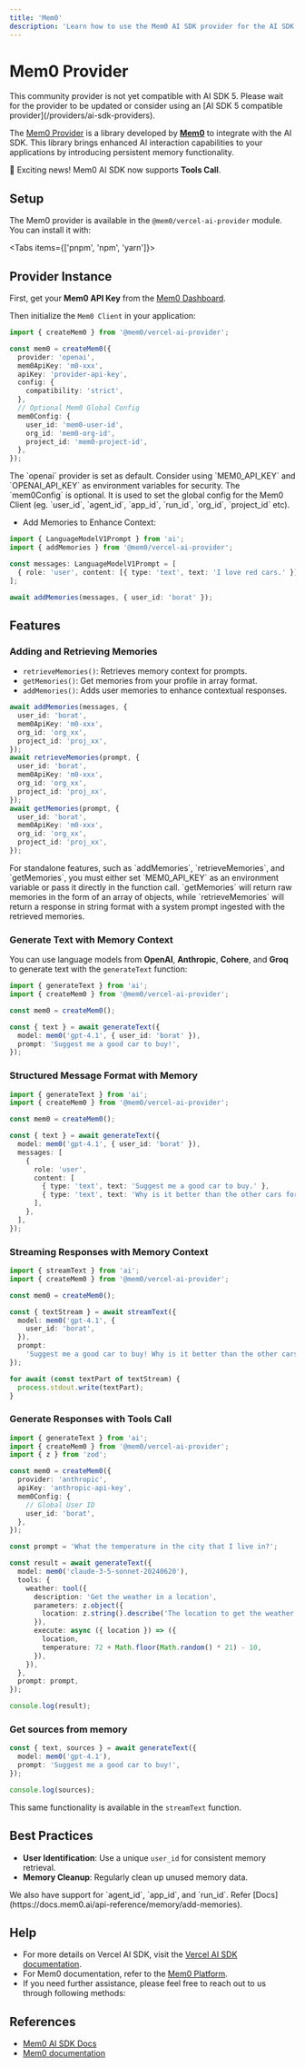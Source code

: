 ```yaml
---
title: 'Mem0'
description: 'Learn how to use the Mem0 AI SDK provider for the AI SDK.'
---
```


# Mem0 Provider

<Note type="warning">
  This community provider is not yet compatible with AI SDK 5. Please wait for the provider to be updated or consider using an [AI SDK 5 compatible provider](/providers/ai-sdk-providers).
</Note>

The [Mem0 Provider](https://github.com/mem0ai/mem0/tree/main/vercel-ai-sdk) is a library developed by [**Mem0**](https://mem0.ai)
to integrate with the AI SDK.
This library brings enhanced AI interaction capabilities to your applications by introducing persistent memory functionality.

<Note type="info">
  🎉 Exciting news! Mem0 AI SDK now supports <strong>Tools Call</strong>.
</Note>

## Setup

The Mem0 provider is available in the `@mem0/vercel-ai-provider` module. You can install it with:

<Tabs items={['pnpm', 'npm', 'yarn']}>
  <Tab>
    <Snippet text="pnpm add @mem0/vercel-ai-provider" dark />
  </Tab>

<Tab>
  <Snippet text="npm install @mem0/vercel-ai-provider" dark />
</Tab>

  <Tab>
    <Snippet text="yarn add @mem0/vercel-ai-provider" dark />
  </Tab>
</Tabs>

## Provider Instance

First, get your **Mem0 API Key** from the [Mem0 Dashboard](https://app.mem0.ai/dashboard/api-keys).

Then initialize the `Mem0 Client` in your application:

```ts
import { createMem0 } from '@mem0/vercel-ai-provider';

const mem0 = createMem0({
  provider: 'openai',
  mem0ApiKey: 'm0-xxx',
  apiKey: 'provider-api-key',
  config: {
    compatibility: 'strict',
  },
  // Optional Mem0 Global Config
  mem0Config: {
    user_id: 'mem0-user-id',
    org_id: 'mem0-org-id',
    project_id: 'mem0-project-id',
  },
});
```

<Note>
  The `openai` provider is set as default. Consider using `MEM0_API_KEY` and
  `OPENAI_API_KEY` as environment variables for security.
</Note>

<Note>
  The `mem0Config` is optional. It is used to set the global config for the Mem0
  Client (eg. `user_id`, `agent_id`, `app_id`, `run_id`, `org_id`, `project_id`
  etc).
</Note>

- Add Memories to Enhance Context:

```ts
import { LanguageModelV1Prompt } from 'ai';
import { addMemories } from '@mem0/vercel-ai-provider';

const messages: LanguageModelV1Prompt = [
  { role: 'user', content: [{ type: 'text', text: 'I love red cars.' }] },
];

await addMemories(messages, { user_id: 'borat' });
```

## Features

### Adding and Retrieving Memories

- `retrieveMemories()`: Retrieves memory context for prompts.
- `getMemories()`: Get memories from your profile in array format.
- `addMemories()`: Adds user memories to enhance contextual responses.

```ts
await addMemories(messages, {
  user_id: 'borat',
  mem0ApiKey: 'm0-xxx',
  org_id: 'org_xx',
  project_id: 'proj_xx',
});
await retrieveMemories(prompt, {
  user_id: 'borat',
  mem0ApiKey: 'm0-xxx',
  org_id: 'org_xx',
  project_id: 'proj_xx',
});
await getMemories(prompt, {
  user_id: 'borat',
  mem0ApiKey: 'm0-xxx',
  org_id: 'org_xx',
  project_id: 'proj_xx',
});
```

<Note>
  For standalone features, such as `addMemories`, `retrieveMemories`, and
  `getMemories`, you must either set `MEM0_API_KEY` as an environment variable
  or pass it directly in the function call.
</Note>

<Note>
  `getMemories` will return raw memories in the form of an array of objects,
  while `retrieveMemories` will return a response in string format with a system
  prompt ingested with the retrieved memories.
</Note>

### Generate Text with Memory Context

You can use language models from **OpenAI**, **Anthropic**, **Cohere**, and **Groq** to generate text with the `generateText` function:

```ts
import { generateText } from 'ai';
import { createMem0 } from '@mem0/vercel-ai-provider';

const mem0 = createMem0();

const { text } = await generateText({
  model: mem0('gpt-4.1', { user_id: 'borat' }),
  prompt: 'Suggest me a good car to buy!',
});
```

### Structured Message Format with Memory

```ts
import { generateText } from 'ai';
import { createMem0 } from '@mem0/vercel-ai-provider';

const mem0 = createMem0();

const { text } = await generateText({
  model: mem0('gpt-4.1', { user_id: 'borat' }),
  messages: [
    {
      role: 'user',
      content: [
        { type: 'text', text: 'Suggest me a good car to buy.' },
        { type: 'text', text: 'Why is it better than the other cars for me?' },
      ],
    },
  ],
});
```

### Streaming Responses with Memory Context

```ts
import { streamText } from 'ai';
import { createMem0 } from '@mem0/vercel-ai-provider';

const mem0 = createMem0();

const { textStream } = await streamText({
  model: mem0('gpt-4.1', {
    user_id: 'borat',
  }),
  prompt:
    'Suggest me a good car to buy! Why is it better than the other cars for me? Give options for every price range.',
});

for await (const textPart of textStream) {
  process.stdout.write(textPart);
}
```

### Generate Responses with Tools Call

```ts
import { generateText } from 'ai';
import { createMem0 } from '@mem0/vercel-ai-provider';
import { z } from 'zod';

const mem0 = createMem0({
  provider: 'anthropic',
  apiKey: 'anthropic-api-key',
  mem0Config: {
    // Global User ID
    user_id: 'borat',
  },
});

const prompt = 'What the temperature in the city that I live in?';

const result = await generateText({
  model: mem0('claude-3-5-sonnet-20240620'),
  tools: {
    weather: tool({
      description: 'Get the weather in a location',
      parameters: z.object({
        location: z.string().describe('The location to get the weather for'),
      }),
      execute: async ({ location }) => ({
        location,
        temperature: 72 + Math.floor(Math.random() * 21) - 10,
      }),
    }),
  },
  prompt: prompt,
});

console.log(result);
```

### Get sources from memory

```ts
const { text, sources } = await generateText({
  model: mem0('gpt-4.1'),
  prompt: 'Suggest me a good car to buy!',
});

console.log(sources);
```

This same functionality is available in the `streamText` function.

## Best Practices

- **User Identification**: Use a unique `user_id` for consistent memory retrieval.
- **Memory Cleanup**: Regularly clean up unused memory data.

<Note>
  We also have support for `agent_id`, `app_id`, and `run_id`. Refer
  [Docs](https://docs.mem0.ai/api-reference/memory/add-memories).
</Note>

## Help

- For more details on Vercel AI SDK, visit the [Vercel AI SDK documentation](/docs/introduction).
- For Mem0 documentation, refer to the [Mem0 Platform](https://app.mem0.ai/).
- If you need further assistance, please feel free to reach out to us through following methods:

## References

- [Mem0 AI SDK Docs](https://docs.mem0.ai/integrations/vercel-ai-sdk#getting-started)
- [Mem0 documentation](https://docs.mem0.ai)
